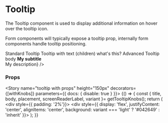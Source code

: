 
<Meta title="Components/Tooltip" component={Tooltip} />

# Tooltip

The Tooltip component is used to display additional information on hover over the tooltip icon.

Form components will typically expose a tooltip prop, internally form components handle
tooltip positioning.

<Preview>
  <Story name="tooltip" height="150px">
    <div style={{ padding: '2%'}}>
      <div style={{ display: 'flex', height: '100%', justifyContent: 'center', alignItems: 'center', flexDirection: 'column' }}>
        <Typography variant="h4">Standard Tooltip</Typography>
        <Tooltip title="tooltip title" body="tooltip body" />
        <Typography variant="h4">Tooltip with text (children)</Typography>
        <Tooltip title="tooltip title" body="tooltip body">
          <Typography variant="body1" style={{ color: '#0b60b7' }}>what's this?</Typography>
        </Tooltip>
        <Typography variant="h4">Advanced Tooltip body</Typography>
        <Tooltip body={<><strong>My subtitle</strong><br/>My description</>} />
      </div>
    </div>
  </Story>
</Preview>

### Props
<Props of={Tooltip} />

<Story name="tooltip with props" height="150px" decorators={[withKnobs]} parameters={{ docs: { disable: true } }}>
  {() => {
    const { title, body, placement, screenReaderLabel, variant }= getTooltipKnobs();
    return (
      <div style={{ padding: '2%'}}>
        <div style={{ display: 'flex', justifyContent: 'center', alignItems: 'center', background: variant === 'light' ? '#042649' : 'inherit' }}>
          <Tooltip title={title} body={body} placement={placement} variant={variant} screenReaderLabel={screenReaderLabel} />
        </div>
      </div>
    );
  }}
</Story>
